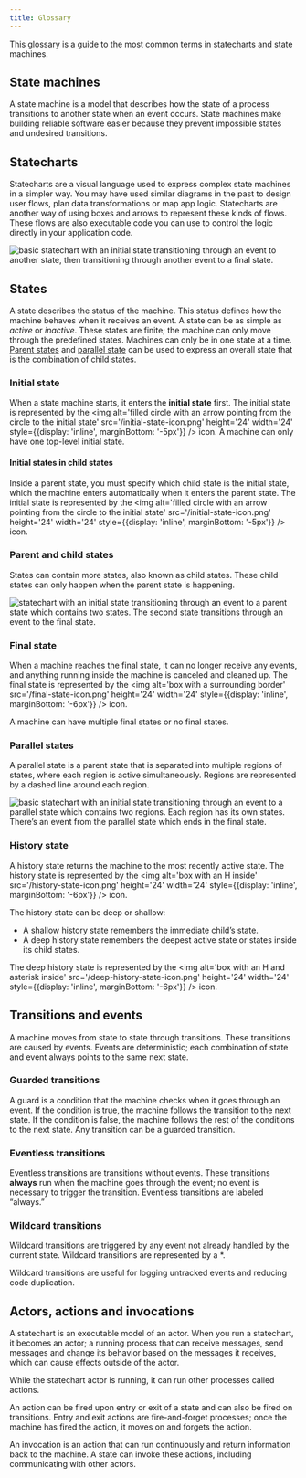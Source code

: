 ```yaml
---
title: Glossary
---
```


This glossary is a guide to the most common terms in statecharts and state machines.

## State machines

A state machine is a model that describes how the state of a process transitions to another state when an event occurs. State machines make building reliable software easier because they prevent impossible states and undesired transitions.

## Statecharts

Statecharts are a visual language used to express complex state machines in a simpler way. You may have used similar diagrams in the past to design user flows, plan data transformations or map app logic. Statecharts are another way of using boxes and arrows to represent these kinds of flows. These flows are also executable code you can use to control the logic directly in your application code.

![basic statechart with an initial state transitioning through an event to another state, then transitioning through another event to a final state.](/basic-statechart.png)

## States

A state describes the status of the machine. This status defines how the machine behaves when it receives an event. A state can be as simple as _active_ or _inactive_. These states are finite; the machine can only move through the predefined states. Machines can only be in one state at a time. [Parent states](#parent-and-child-states) and [parallel state](#parallel-states) can be used to express an overall state that is the combination of child states.

### Initial state

When a state machine starts, it enters the **initial state** first. The initial state is represented by the <img alt='filled circle with an arrow pointing from the circle to the initial state' src='/initial-state-icon.png' height='24' width='24' style={{display: 'inline', marginBottom: '-5px'}} /> icon. A machine can only have one top-level initial state.

<!-- What a state might be -->

#### Initial states in child states

Inside a parent state, you must specify which child state is the initial state, which the machine enters automatically when it enters the parent state. The initial state is represented by the <img alt='filled circle with an arrow pointing from the circle to the initial state' src='/initial-state-icon.png' height='24' width='24' style={{display: 'inline', marginBottom: '-5px'}} /> icon.

<!-- What is a typical initial state -->

### Parent and child states

States can contain more states, also known as child states. These child states can only happen when the parent state is happening.

<!-- Why you might use parent and child states -->

![statechart with an initial state transitioning through an event to a parent state which contains two states. The second state transitions through an event to the final state.](/statechart-with-parent-and-child-states.png)

### Final state

When a machine reaches the final state, it can no longer receive any events, and anything running inside the machine is canceled and cleaned up. The final state is represented by the <img alt='box with a surrounding border' src='/final-state-icon.png' height='24' width='24' style={{display: 'inline', marginBottom: '-6px'}} /> icon.

A machine can have multiple final states or no final states.

<!-- What makes a typical final state, and when might you have no final states or multiple final states -->

### Parallel states

A parallel state is a parent state that is separated into multiple regions of states, where each region is active simultaneously. Regions are represented by a dashed line around each region.

<!-- Why you might use parallel states -->

![basic statechart with an initial state transitioning through an event to a parallel state which contains two regions. Each region has its own states. There’s an event from the parallel state which ends in the final state.](/statechart-with-parallel-state.png)

### History state

A history state returns the machine to the most recently active state. The history state is represented by the <img alt='box with an H inside' src='/history-state-icon.png' height='24' width='24' style={{display: 'inline', marginBottom: '-6px'}} /> icon.

The history state can be deep or shallow:

- A shallow history state remembers the immediate child’s state.
- A deep history state remembers the deepest active state or states inside its child states.

The deep history state is represented by the <img alt='box with an H and asterisk inside' src='/deep-history-state-icon.png' height='24' width='24' style={{display: 'inline', marginBottom: '-6px'}} /> icon.

<!-- What you might use a shallow history state for -->

<!-- What you might use a deep history state for -->

## Transitions and events

A machine moves from state to state through transitions. These transitions are caused by events. Events are deterministic; each combination of state and event always points to the same next state.

<!-- What is a typical event -->

### Guarded transitions

A guard is a condition that the machine checks when it goes through an event. If the condition is true, the machine follows the transition to the next state. If the condition is false, the machine follows the rest of the conditions to the next state. Any transition can be a guarded transition.

<!-- What you might use a guard for -->

### Eventless transitions

Eventless transitions are transitions without events. These transitions **always** run when the machine goes through the event; no event is necessary to trigger the transition. Eventless transitions are labeled “always.”

<!-- What you might use an eventless transition for -->

### Wildcard transitions

Wildcard transitions are triggered by any event not already handled by the current state. Wildcard transitions are represented by a \*.

Wildcard transitions are useful for logging untracked events and reducing code duplication.

<!-- What you might use a wildcard transition for -->

<!-- #### Partial wildcard transitions -->

<!-- Will be in v5 -->

<!-- ### Raised events -->

<!-- Will be in v5 -->

## Actors, actions and invocations

A statechart is an executable model of an actor. When you run a statechart, it becomes an actor; a running process that can receive messages, send messages and change its behavior based on the messages it receives, which can cause effects outside of the actor.

While the statechart actor is running, it can run other processes called actions.

An action can be fired upon entry or exit of a state and can also be fired on transitions. Entry and exit actions are fire-and-forget processes; once the machine has fired the action, it moves on and forgets the action.

<!-- What you might use an action (on a state) for -->

<!-- What you might use an action transition for -->

An invocation is an action that can run continuously and return information back to the machine. A state can invoke these actions, including communicating with other actors.
